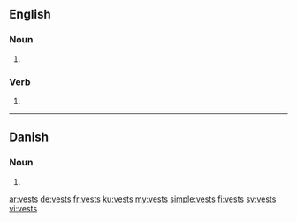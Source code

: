 ==English==

===Noun===
{{head|en|plural}}

# {{plural of|vest|lang=en}}

===Verb===
{{head|en}}

# {{en-third-person singular of|vest}}

----

==Danish==

===Noun===
{{head|da|noun form|g=c}}

# {{genitive singular indefinite of|vest|lang=da}}

[[ar:vests]]
[[de:vests]]
[[fr:vests]]
[[ku:vests]]
[[my:vests]]
[[simple:vests]]
[[fi:vests]]
[[sv:vests]]
[[vi:vests]]